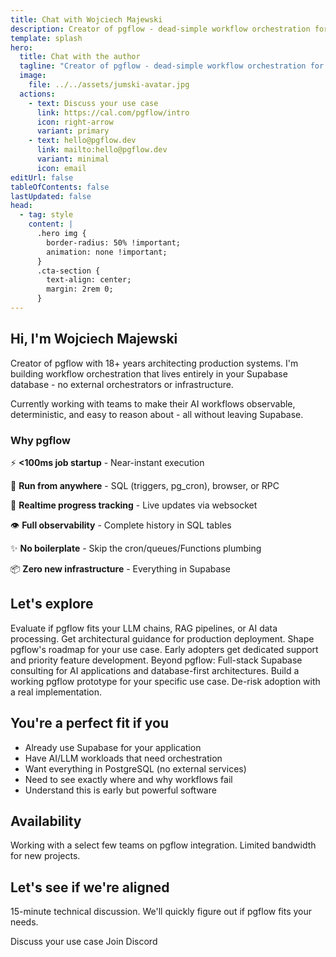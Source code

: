 ```yaml
---
title: Chat with Wojciech Majewski
description: Creator of pgflow - dead-simple workflow orchestration for Supabase. 18+ years full stack experience, AI workflow specialist.
template: splash
hero:
  title: Chat with the author
  tagline: "Creator of pgflow - dead-simple workflow orchestration for Supabase.<br/>Build LLM chains, RAG pipelines, and AI workflows you can actually debug."
  image:
    file: ../../assets/jumski-avatar.jpg
  actions:
    - text: Discuss your use case
      link: https://cal.com/pgflow/intro
      icon: right-arrow
      variant: primary
    - text: hello@pgflow.dev
      link: mailto:hello@pgflow.dev
      variant: minimal
      icon: email
editUrl: false
tableOfContents: false
lastUpdated: false
head:
  - tag: style
    content: |
      .hero img {
        border-radius: 50% !important;
        animation: none !important;
      }
      .cta-section {
        text-align: center;
        margin: 2rem 0;
      }
---
```



## Hi, I'm Wojciech Majewski

Creator of pgflow with 18+ years architecting production systems. I'm building workflow orchestration that lives entirely in your Supabase database - no external orchestrators or infrastructure.

Currently working with teams to make their AI workflows observable, deterministic, and easy to reason about - all without leaving Supabase.

### Why pgflow

⚡ **\<100ms job startup** - Near-instant execution

🔌 **Run from anywhere** - SQL (triggers, pg_cron), browser, or RPC

📡 **Realtime progress tracking** - Live updates via websocket

👁️ **Full observability** - Complete history in SQL tables

✨ **No boilerplate** - Skip the cron/queues/Functions plumbing

📦 **Zero new infrastructure** - Everything in Supabase

## Let's explore

<CardGrid>
<Card title="pgflow for AI Workflows" icon="rocket">
Evaluate if pgflow fits your LLM chains, RAG pipelines, or AI data processing. Get architectural guidance for production deployment.
</Card>

<Card title="Design Partnership" icon="puzzle">
Shape pgflow's roadmap for your use case. Early adopters get dedicated support and priority feature development.
</Card>

<Card title="Supabase + AI Architecture" icon="seti:db">
Beyond pgflow: Full-stack Supabase consulting for AI applications and database-first architectures.
</Card>

<Card title="Proof of Concept" icon="approve-check-circle">
Build a working pgflow prototype for your specific use case. De-risk adoption with a real implementation.
</Card>
</CardGrid>

## You're a perfect fit if you

- Already use Supabase for your application
- Have AI/LLM workloads that need orchestration
- Want everything in PostgreSQL (no external services)
- Need to see exactly where and why workflows fail
- Understand this is early but powerful software

## Availability

Working with a select few teams on pgflow integration. Limited bandwidth for new projects.

## Let's see if we're aligned

15-minute technical discussion. We'll quickly figure out if pgflow fits your needs.

<div class="cta-section">
  <LinkButton href="https://cal.com/pgflow/intro" variant="primary" icon="right-arrow">
    Discuss your use case
  </LinkButton>

  <LinkButton href="https://pgflow.dev/discord/" variant="minimal" icon="comment">
    Join Discord
  </LinkButton>
</div>

